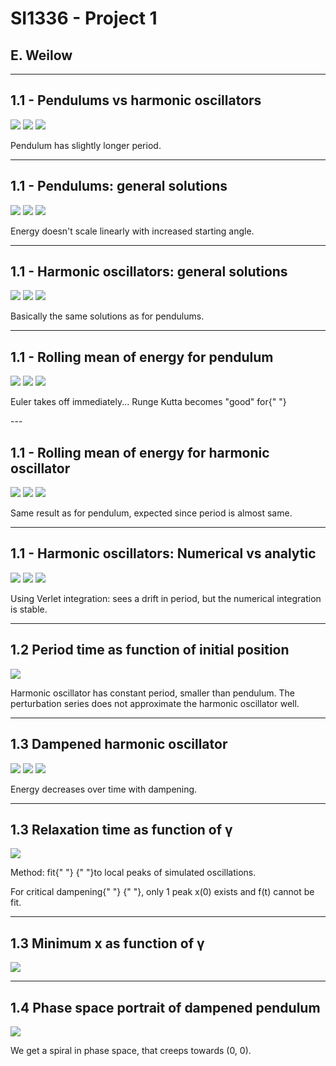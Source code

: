 
# SI1336 - Project 1
## E. Weilow
<link rel="stylesheet" href="https://cdn.jsdelivr.net/npm/katex@0.10.0-alpha/dist/katex.min.css" integrity="sha384-BTL0nVi8DnMrNdMQZG1Ww6yasK9ZGnUxL1ZWukXQ7fygA1py52yPp9W4wrR00VML" crossOrigin="anonymous"/>

---

## 1.1 - Pendulums vs harmonic oscillators

![](./plots/1_1/comparison_1.png)
![](./plots/1_1/comparison_2.png)
![](./plots/1_1/comparison_3.png)

Pendulum has slightly longer period.

---

## 1.1 - Pendulums: general solutions

![](./plots/1_1/sol_pendulum_1.png)
![](./plots/1_1/sol_pendulum_2.png)
![](./plots/1_1/sol_pendulum_3.png)

Energy doesn't scale linearly with increased starting angle.


---

## 1.1 - Harmonic oscillators: general solutions

![](./plots/1_1/sol_harmonic_1.png)
![](./plots/1_1/sol_harmonic_2.png)
![](./plots/1_1/sol_harmonic_3.png)

Basically the same solutions as for pendulums. 

---

## 1.1 - Rolling mean of energy for pendulum
![](./plots/1_1/rollingMean_1.png)
![](./plots/1_1/rollingMean_2.png)
![](./plots/1_1/rollingMean_3.png)

<p>
Euler takes off immediately... Runge Kutta becomes "good" for{" "}
<InlineTex texContent={"$$\\Delta t \\approx 0.01$$"}/>
</p>
---

## 1.1 - Rolling mean of energy for harmonic oscillator
![](./plots/1_1/rollingMean_harmonic_1.png)
![](./plots/1_1/rollingMean_harmonic_2.png)
![](./plots/1_1/rollingMean_harmonic_3.png)

Same result as for pendulum, expected since period is almost same.

---

## 1.1 - Harmonic oscillators: Numerical vs analytic

![](./plots/1_1/comparison_numanalytic_1.png)
![](./plots/1_1/comparison_numanalytic_2.png)
![](./plots/1_1/comparison_numanalytic_3.png)

Using Verlet integration: sees a drift in period, but the numerical integration is stable.

---

## 1.2 Period time as function of initial position
![](./plots/1_2/period.png)

Harmonic oscillator has constant period, smaller than pendulum.
The perturbation series does not approximate the harmonic oscillator well.

---

## 1.3 Dampened harmonic oscillator

![](./plots/1_3/dampened_dx.png)
![](./plots/1_3/dampened_E.png)
![](./plots/1_3/dampened_x.png)

Energy decreases over time with dampening.

---

## 1.3 Relaxation time as function of γ
![](./plots/1_3/study.png)

<p>
Method: fit{" "}
<InlineTex texContent={"$$f(t) = A e^{-Bt}$$"}/>
{" "}to local peaks of simulated oscillations.
</p>
<p>
For critical dampening{" "}
<InlineTex texContent={"$$\\gamma_c \\approx 5.9$$"}/>
{" "}, only 1 peak x(0) exists and f(t) cannot be fit.
</p>

---

## 1.3 Minimum x as function of γ
![](./plots/1_3/study_2.png)

---

## 1.4 Phase space portrait of dampened pendulum
![](./plots/1_4/study.png)

We get a spiral in phase space, that creeps towards (0, 0).